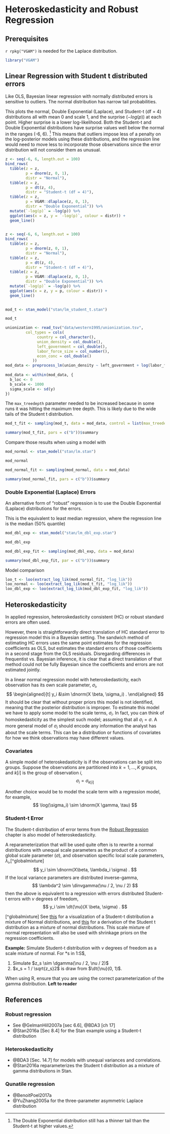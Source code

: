 # Heteroskedasticity and Robust Regression

## Prerequisites

`r rpkg("VGAM")` is needed for the Laplace distribution.
```r
library("VGAM")
```


## Linear Regression with Student t distributed errors


Like OLS, Bayesian linear regression with normally distributed errors is sensitive to outliers.
The normal distribution has narrow tail probabilities.

This plots the normal, Double Exponential (Laplace), and Student-t (df = 4) distributions all with mean 0 and scale 1, and the surprise ($- log(p)$) at each point.
Higher surprise is a lower log-likelihood.
Both the Student-t and Double Exponential distributions have surprise values well below the normal in the ranges (-6, 6). [^tailareas]
This means that outliers impose less of a penalty on the log-posterior models using these distributions, and the regression line would need to move less to incorporate those observations since the error distribution will not consider them as unusual.


```r
z <- seq(-6, 6, length.out = 100)
bind_rows(
  tibble(z = z,
         p = dnorm(z, 0, 1),
         distr = "Normal"),
  tibble(z = z,
         p = dt(z, 4),
         distr = "Student-t (df = 4)"),
  tibble(z = z,
         p = VGAM::dlaplace(z, 0, 1),
         distr = "Double Exponential")) %>%
  mutate(`-log(p)` = -log(p)) %>%
  ggplot(aes(x = z, y = `-log(p)`, colour = distr)) + 
  geom_line()
      
```

```r
z <- seq(-6, 6, length.out = 100)
bind_rows(
  tibble(z = z,
         p = dnorm(z, 0, 1),
         distr = "Normal"),
  tibble(z = z,
         p = dt(z, 4),
         distr = "Student-t (df = 4)"),
  tibble(z = z,
         p = VGAM::dlaplace(z, 0, 1),
         distr = "Double Exponential")) %>%
  mutate(`-log(p)` = -log(p)) %>%
  ggplot(aes(x = z, y = p, colour = distr)) + 
  geom_line()
      
```



[^tailareas]: The Double Exponential distribution still has a thinner tail than the Student-t at higher values.

```r
mod_t <- stan_model("stan/lm_student_t.stan")
```
```r
mod_t
```


```r
unionization <- read_tsv("data/western1995/unionization.tsv",
         col_types = cols(
              country = col_character(),
              union_density = col_double(),
              left_government = col_double(),
              labor_force_size = col_number(),
              econ_conc = col_double()
            ))
mod_data <- preprocess_lm(union_density ~ left_government + log(labor_force_size) + econ_conc, data = unionization)
                                   
mod_data <- within(mod_data, {
  b_loc <- 0
  b_scale <- 1000
  sigma_scale <- sd(y)
})

```

The `max_treedepth` parameter needed to be increased because in some runs it was hitting the maximum tree depth.
This is likely due to the wide tails of the Student t distribution.
```r
mod_t_fit <- sampling(mod_t, data = mod_data, control = list(max_treedepth = 11))
```

```r
summary(mod_t_fit, pars = c("b"))$summary
```

Compare those results when using a model with 
```r
mod_normal <- stan_model("stan/lm.stan")
```
```r
mod_normal
```

```r
mod_normal_fit <- sampling(mod_normal, data = mod_data)
```

```r
summary(mod_normal_fit, pars = c("b"))$summary
```


### Double Exponential (Laplace) Errors

An alternative form of "robust" regression is to use the Double Exponential (Laplace) distributions for the errors.

This is the equivalent to least median regression, where the regression line is the median (50% quantile)
```r
mod_dbl_exp <- stan_model("stan/lm_dbl_exp.stan")
```
```r
mod_dbl_exp
```

```r
mod_dbl_exp_fit <- sampling(mod_dbl_exp, data = mod_data)
```
```r
summary(mod_dbl_exp_fit, par = c("b"))$summary
```


Model comparison
```r
loo_t <- loo(extract_log_lik(mod_normal_fit, "log_lik"))
loo_normal <- loo(extract_log_lik(mod_t_fit, "log_lik"))
loo_dbl_exp <- loo(extract_log_lik(mod_dbl_exp_fit, "log_lik"))
```



## Heteroskedasticity

In applied regression, heteroskedasticity consistent (HC) or robust standard errors are often used.

However, there is straightforwardly direct translation of HC standard error to regression model this in a Bayesian setting. The sandwich method of estimating HC errors uses the same point estimates for the regression coefficients as OLS, but estimates the standard errors of those coefficients in a second stage from the OLS residuals. 
Disregarding differences in frequentist vs. Bayesian inference, it is clear that a direct translation of that method could not be fully Bayesian since the coefficients and errors are not estimated jointly.

In a linear normal regression model with heteroskedasticity, each observation has its own scale parameter, $\sigma_i$,
$$
\begin{aligned}[t]
y_i &\sim \dnorm(X \beta, \sigma_i) .
\end{aligned}
$$
It should be clear that without proper priors this model is not identified, meaning that the posterior distribution is improper.
To estimate this model we have to apply some model to the scale terms, $\sigma_i$.
In fact, you can think of homoskedasticity as the simplest such model; assuming that all $\sigma_i = \sigma$.
A more general model of $\sigma_i$ should encode any information the analyst has about the scale terms.
This can be a distribution or functions of covariates for how we think observations may have different values.

### Covariates

A simple model of heteroskedasticity is if the observations can be split into groups. Suppose the observations are partitioned into $k = 1, \dots, K$ groups, and $k[i]$ is the group of observation $i$,
$$
\sigma_i = \sigma_{k[i]}
$$

Another choice would be to model the scale term with a regression model, for example,
$$
\log(\sigma_i) \sim \dnorm(X \gamma, \tau)
$$


### Student-t Error

The Student-t distribution of error terms from the [Robust Regression] chapter is also model of heteroskedasticity.

A reparameterization that will be used quite often is to rewrite a normal distributions with unequal scale parameters as the product of a common global scale parameter ($\sigma$), and observation specific local scale parameters, $\lambda_i$,[^globalmixture]
$$
y_i \sim \dnorm(X\beta, \lambda_i \sigma) .
$$
If the local variance parameters are distributed inverse-gamma,
$$
\lambda^2 \sim \dinvgamma(\nu / 2, \nu / 2)
$$
then the above is equivalent to a regression with errors distributed Student-t errors with $\nu$ degrees of freedom,
$$
y_i \sim \dt{\nu}(X \beta, \sigma) .
$$


[^globalmixture] See [this](http://www.sumsar.net/blog/2013/12/t-as-a-mixture-of-normals/) for a visualization of a Student-t distribution a mixture of Normal distributions, and [this](https://www.johndcook.com/t_normal_mixture.pdf) for a derivation of the Student t distribution as a mixture of normal distributions. This scale mixture of normal representation will also be used with shrinkage priors on the regression coefficients.


**Example:** Simulate Student-t distribution with $\nu$ degrees of freedom as a scale mixture of normal. For *s in 1:S$,

1. Simulate $z_s \sim \dgamma(\nu / 2, \nu / 2)$
2. $x_s = 1 / \sqrt{z_s}2$ is draw from $\dt{\nu}(0, 1)$.

When using R, ensure that you are using the correct parameterization of the gamma distribution. **Left to reader**


## References

### Robust regression 

- See @GelmanHill2007a [sec 6.6], @BDA3 [ch 17]
- @Stan2016a [Sec 8.4] for the Stan example using a Student-t distribution

### Heteroskedasticity

- @BDA3 [Sec. 14.7] for models with unequal variances and correlations.
- @Stan2016a reparameterizes the Student t distribution as a mixture of gamma distributions in Stan.

### Qunatile regression

- @BenoitPoel2017a
- @YuZhang2005a for the three-parameter asymmetric Laplace distribution
